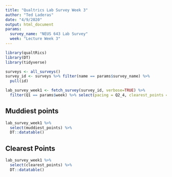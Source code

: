 ```yaml
---
title: "Qualtrics Lab Survey Week 3"
author: "Ted Laderas"
date: "4/9/2020"
output: html_document
params: 
  survey_name: "NEUS 643 Lab Survey"
  week: "Lecture Week 3"
---
```


```r
library(qualtRics)
library(DT)
library(tidyverse)
```

```r
surveys <- all_surveys()
survey_id <- surveys %>% filter(name == params$survey_name) %>%
  pull(id)

lab_survey_week1 <- fetch_survey(survey_id, verbose=TRUE) %>%
  filter(Q1 == params$week) %>% select(pacing = Q2_4, clearest_points = Q7, muddiest_points= Q3, other_stuff=Q4)
```

## Muddiest points

```r
lab_survey_week1 %>% 
  select(muddiest_points) %>% 
  DT::datatable()
```

## Clearest Points

```r
lab_survey_week1 %>%
  select(clearest_points) %>%
  DT::datatable()
```